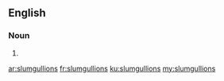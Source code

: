 ==English==

===Noun===
{{head|en|noun plural form}}

# {{plural of|slumgullion|lang=en}}

[[ar:slumgullions]]
[[fr:slumgullions]]
[[ku:slumgullions]]
[[my:slumgullions]]